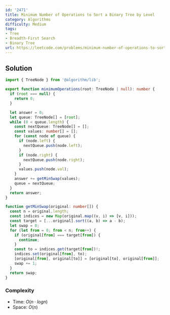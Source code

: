 ```yaml
---
id: '2471'
title: Minimum Number of Operations to Sort a Binary Tree by Level
category: Algorithms
difficulty: Medium
tags:
- Tree
- Breadth-First Search
- Binary Tree
url: https://leetcode.com/problems/minimum-number-of-operations-to-sort-a-binary-tree-by-level
---
```


## Solution

```typescript filename="solution.ts" copy
import { TreeNode } from '@algorithm/lib';

export function minimumOperations(root: TreeNode | null): number {
  if (root === null) {
    return 0;
  }

  let answer = 0;
  let queue: TreeNode[] = [root];
  while (0 < queue.length) {
    const nextQueue: TreeNode[] = [];
    const values: number[] = [];
    for (const node of queue) {
      if (node.left) {
        nextQueue.push(node.left);
      }
      if (node.right) {
        nextQueue.push(node.right);
      }
      values.push(node.val);
    }
    answer += getMinSwap(values);
    queue = nextQueue;
  }
  return answer;
}

function getMinSwap(original: number[]) {
  const n = original.length;
  const indices = new Map(original.map((v, i) => [v, i]));
  const target = [...original].sort((a, b) => a - b);
  let swap = 0;
  for (let from = 0; from < n; from++) {
    if (original[from] === target[from]) {
      continue;
    }
    const to = indices.get(target[from])!;
    indices.set(original[from], to);
    [original[from], original[to]] = [original[to], original[from]];
    swap += 1;
  }
  return swap;
}
```

### Complexity

- Time: $O(n \cdot logn)$
- Space: $O(n)$

